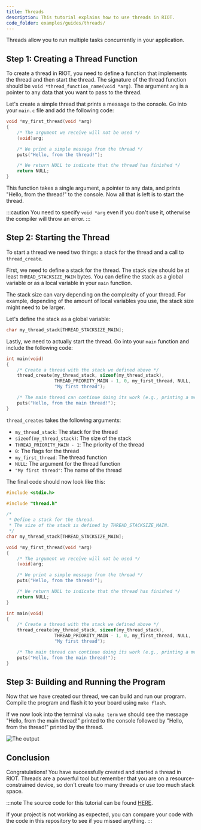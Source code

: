 ```yaml
---
title: Threads
description: This tutorial explains how to use threads in RIOT.
code_folder: examples/guides/threads/
---
```



Threads allow you to run multiple tasks concurrently in your application.

## Step 1: Creating a Thread Function

To create a thread in RIOT,
you need to define a function that implements the thread and then start the thread.
The signature of the thread function should be `void *thread_function_name(void *arg)`.
The argument `arg` is a pointer to any data that you want to pass to the thread.

Let's create a simple thread that prints a message to the console.
Go into your `main.c` file and add the following code:

```c
void *my_first_thread(void *arg)
{
    /* The argument we receive will not be used */
    (void)arg;

    /* We print a simple message from the thread */
    puts("Hello, from the thread!");

    /* We return NULL to indicate that the thread has finished */
    return NULL;
}
```

This function takes a single argument,
a pointer to any data, and prints "Hello, from the thread!" to the console.
Now all that is left is to start the thread.

:::caution
You need to specify `void *arg` even if you don't use it,
otherwise the compiler will throw an error.
:::

## Step 2: Starting the Thread

To start a thread we need two things:
a stack for the thread and a call to `thread_create`.

First, we need to define a stack for the thread.
The stack size should be at least `THREAD_STACKSIZE_MAIN` bytes.
You can define the stack as a global variable
or as a local variable in your `main` function.

The stack size can vary depending on the complexity of your thread.
For example, depending of the amount of local variables you use,
the stack size might need to be larger.

Let's define the stack as a global variable:

```c
char my_thread_stack[THREAD_STACKSIZE_MAIN];
```

Lastly, we need to actually start the thread.
Go into your `main` function and include the following code:

```c
int main(void)
{
    /* Create a thread with the stack we defined above */
    thread_create(my_thread_stack, sizeof(my_thread_stack),
                  THREAD_PRIORITY_MAIN - 1, 0, my_first_thread, NULL,
                  "My first thread");

    /* The main thread can continue doing its work (e.g., printing a message) */
    puts("Hello, from the main thread!");
}
```

`thread_creates` takes the following arguments:
- `my_thread_stack`: The stack for the thread
- `sizeof(my_thread_stack)`: The size of the stack
- `THREAD_PRIORITY_MAIN - 1`: The priority of the thread
- `0`: The flags for the thread
- `my_first_thread`: The thread function
- `NULL`: The argument for the thread function
- `"My first thread"`: The name of the thread

The final code should now look like this:

```c title="main.c" {5-9, 25-31}
#include <stdio.h>

#include "thread.h"

/*
 * Define a stack for the thread.
 * The size of the stack is defined by THREAD_STACKSIZE_MAIN.
 */
char my_thread_stack[THREAD_STACKSIZE_MAIN];

void *my_first_thread(void *arg)
{
    /* The argument we receive will not be used */
    (void)arg;

    /* We print a simple message from the thread */
    puts("Hello, from the thread!");

    /* We return NULL to indicate that the thread has finished */
    return NULL;
}

int main(void)
{
    /* Create a thread with the stack we defined above */
    thread_create(my_thread_stack, sizeof(my_thread_stack),
                  THREAD_PRIORITY_MAIN - 1, 0, my_first_thread, NULL,
                  "My first thread");

    /* The main thread can continue doing its work (e.g., printing a message) */
    puts("Hello, from the main thread!");
}
```

## Step 3: Building and Running the Program

Now that we have created our thread, we can build and run our program.
Compile the program and flash it to your board using `make flash`.

If we now look into the terminal via `make term` we should see the message
"Hello, from the main thread!" printed to the console followed by
"Hello, from the thread!" printed by the thread.

![The output](img/threads/03_output.png)


## Conclusion

Congratulations! You have successfully created and started a thread in RIOT.
Threads are a powerful tool but remember that you are on a resource-constrained device,
so don't create too many threads or use too much stack space.

:::note
The source code for this tutorial can be found
[HERE](https://github.com/RIOT-OS/RIOT/tree/master/examples/guides/threads).

If your project is not working as expected,
you can compare your code with the code in this repository to see if you missed anything.
:::
